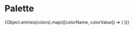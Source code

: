 

<Meta title="Hajper|Color System" />

# Palette 

<Preview>
	<Story name="Palette"
		parameters={{ styles: [require('!style-loader!css-loader!sass-loader!../../hajper/palette-style.scss?story')]}}
	>
		<article
			style={{
				display: 'grid',
				gridTemplateColumns: 'repeat(3, 1fr)',
				gridGap: '10px',
				gridAutoRows: 'minmax(100px, auto)'
			}}
		>
			{Object.entries(colors).map(([colorName, colorValue]) => (
                <Palette 
					className={colorName.toLowerCase().split("_").join("-")} 
					colorName={colorName}
					colorValue={colorValue} 
				/>
			))}
		</article>
	</Story>
</Preview>
